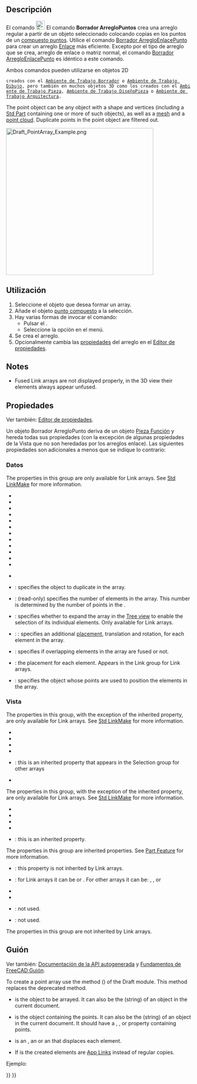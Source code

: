 <languages/>

<div class="mw-translate-fuzzy">
{{Docnav/es
|[[Draft_PathLinkArray/es|ArregloEnlaceRuta]]
|[[Draft_PointLinkArray/es|ArregloEnlacePunto]]
|[[Draft_Workbench/es|Borrador]]
|IconL=Draft_PathLinkArray.svg
|IconR=Draft_PointLinkArray.svg
|IconC=Workbench_Draft.svg
}}
</div>

<div class="mw-translate-fuzzy">
{{GuiCommand/es
|Name=Draft PointArray
|Name/es=Borrador ArregloPunto
|MenuLocation=Modificación → Herramientas de  Arreglo → Arreglo Punto
|Workbenches=[[Draft_Workbench/es|Borrador]], [[Arch_Workbench/es|Arquitectura]]
|Version=0.18
|SeeAlso=[[Draft_OrthoArray/es|Borrador OrthoArray]], [[Draft_PolarArray/es|Borrador ArregloPolar]], 
[[Draft_CircularArray/es|Borrador ArregloCircular]], [[Draft_PathArray/es|Borrador ArregloRuta]], [[Draft_PathLinkArray/es|Borrador ArregloEnlaceRuta]], [[Draft_PointLinkArray/es|Borrador ArregloEnlacePunto]]
}}
</div>

<span id="Description"></span>
==Descripción==

<div class="mw-translate-fuzzy">
El comando [[Image:Draft_PointArray.svg|24px]] El comando '''Borrador ArregloPuntos''' crea una arreglo regular a partir de un objeto seleccionado colocando copias en los puntos de un [[#Compuesto_puntos|compuesto puntos]]. Utilice el comando [[Draft_PointLinkArray/es|Borrador ArregloEnlacePunto]] para crear un arreglo [[App_Link/es|Enlace]] más eficiente. Excepto por el tipo de arreglo que se crea, arreglo de enlace o matriz normal, el comando [[Draft_PointLinkArray/es|Borrador ArregloEnlacePunto]] es idéntico a este comando.
</div>

<div class="mw-translate-fuzzy">
Ambos comandos pueden utilizarse en objetos 2D
 creados con el [[Draft_Workbench/es|Ambiente de Trabajo Borrador]] o [[Sketcher_Workbench/es|Ambiente de Trabajo Dibujo]], pero también en muchos objetos 3D como los creados con el [[Part_Workbench/es|Ambiente de Trabajo Pieza]], [[PartDesign_Workbench/es|Ambiente de Trabajo DiseñoPieza]] o [[Arch_Workbench/es|Ambiente de Trabajo Arquitectura]].
</div>

The point object can be any object with a shape and vertices (including a [[Std_Part|Std Part]] containing one or more of such objects), as well as a [[Mesh_Workbench|mesh]] and a [[Points_Workbench|point cloud]]. Duplicate points in the point object are filtered out.

[[Image:Draft_PointArray_Example.png|400px]]
{{Caption|Borrador ArregloPunto}}

<span id="Usage"></span>
==Utilización==

<div class="mw-translate-fuzzy">
# Seleccione el objeto que desea formar un array.
# Añade el objeto [[#Punto_compuesto|punto compuesto]] a la selección.
# Hay varias formas de invocar el comando:
#* Pulsar el {{Button|[[Image:Draft_PointArray.svg|16px]] [[Draft_PointArray/es|Borrador ArregloPunto]]}}.
#* Seleccione la opción {{MenuCommand|Modificación → Herramientas de arreglo →[[Image:Draft_PointArray.svg|16px]] Arreglo de puntos}} en el menú.
# Se crea el arreglo.
# Opcionalmente cambia las [[#Propiedades|propiedades]] del arreglo en el [[property_editor/es|Editor de propiedades]].
</div>

==Notes==

* Fused Link arrays are not displayed properly, in the 3D view their elements always appear unfused.

<span id="Properties"></span>
==Propiedades==

Ver también: [[property_editor/es|Editor de propiedades]].

Un objeto Borrador ArregloPunto deriva de un objeto [[Part_Feature/es|Pieza Función]] y hereda todas sus propiedades (con la excepción de algunas propiedades de la Vista que no son heredadas por los arreglos enlace). Las siguientes propiedades son adicionales a menos que se indique lo contrario:

<span id="Data"></span>
===Datos===

{{Properties_Title|Link}}

The properties in this group are only available for Link arrays. See [[Std_LinkMake#Properties|Std LinkMake]] for more information.

* {{PropertyData|Scale|Float}}
* {{PropertyData|Scale Vector|Vector|Hidden}}
* {{PropertyData|Scale List|VectorList}}
* {{PropertyData|Visibility List|BoolList|Hidden}}
* {{PropertyData|Placement List|PlacementList|Hidden}}
* {{PropertyData|Element List|LinkList|Hidden}}
* {{PropertyData|_ Link Touched|Bool|Hidden}}
* {{PropertyData|_ Child Cache|LinkList|Hidden}}
* {{PropertyData|_ Link Owner|Integer|Hidden}}
* {{PropertyData|Colored Elements|LinkSubHidden|Hidden}}
* {{PropertyData|Link Copy On Change|Enumeration}}
* {{PropertyData|Link Transform|Bool}}

{{Properties_Title|Draft}}

* {{PropertyData|Always Sync Placement|Bool}}

<div class="mw-translate-fuzzy">
{{TitleProperty|Objetos}}
</div>

* {{PropertyData|Base|Link}}: specifies the object to duplicate in the array.
* {{PropertyData|Count|Integer}}: (read-only) specifies the number of elements in the array. This number is determined by the number of points in the {{PropertyData|Point Object}}.
* {{PropertyData|Expand Array|Bool}}: specifies whether to expand the array in the [[Tree_view|Tree view]] to enable the selection of its individual elements. Only available for Link arrays.
* {{PropertyData|Extra Placement|Placement}}: : specifies an additional [[Placement|placement]], translation and rotation, for each element in the array.
* {{PropertyData|Fuse|Bool}}: specifies if overlapping elements in the array are fused or not. {{Version|1.0}}
* {{PropertyData|Placement List|PlacementList}}: the placement for each element. Appears in the Link group for Link arrays. {{Version|1.1}}
* {{PropertyData|Point Object|Link}}: specifies the object whose points are used to position the elements in the array.

<span id="View"></span>
===Vista===

<div class="mw-translate-fuzzy">
{{TitleProperty|Enlace}}
</div>

The properties in this group, with the exception of the inherited property, are only available for Link arrays. See [[Std_LinkMake#Properties|Std LinkMake]] for more information.

* {{PropertyView|Draw Style|Enumeration}}
* {{PropertyView|Line Width|FloatConstraint}}
* {{PropertyView|Override Material|Bool}}
* {{PropertyView|Point Size|FloatConstraint}}
* {{PropertyView|Selectable|Bool}}: this is an inherited property that appears in the Selection group for other arrays
* {{PropertyView|Shape Material|Material}}

{{Properties_Title|Base}}

The properties in this group, with the exception of the inherited property, are only available for Link arrays. See [[Std_LinkMake#Properties|Std LinkMake]] for more information.

* {{PropertyView|Child View Provider|PersistentObject|Hidden}}
* {{PropertyView|Material List|MaterialList|Hidden}}
* {{PropertyView|Override Color List|ColorList|Hidden}}
* {{PropertyView|Override Material List|BoolList|Hidden}}
* {{PropertyView|Proxy|PythonObject|Hidden}}: this is an inherited property.

{{Properties_Title|Display Options}}

The properties in this group are inherited properties. See [[Part_Feature#Properties|Part Feature]] for more information.

* {{PropertyView|Bounding Box|Bool}}: this property is not inherited by Link arrays.
* {{PropertyView|Display Mode|Enumeration}}: for Link arrays it can be {{value|Link}} or {{value|ChildView}}. For other arrays it can be: {{value|Flat Lines}}, {{value|Shaded}}, {{value|Wireframe}} or {{value|Points}}
* {{PropertyView|Show In Tree|Bool}}
* {{PropertyView|Visibility|Bool}}

<div class="mw-translate-fuzzy">
{{TitleProperty|Borrador}}
</div>

* {{PropertyView|Pattern|Enumeration}}: not used.
* {{PropertyView|Pattern Size|Float}}: not used.

{{Properties_Title|Object style}}

The properties in this group are not inherited by Link arrays.

<span id="Scripting"></span>
==Guión==

Ver también: [https://freecad.github.io/SourceDoc/ Documentación de la API autogenerada] y [[FreeCAD_Scripting_Basics/es|Fundamentos de FreeCAD Guión]].

To create a point array use the {{incode|make_point_array}} method ({{Version|0.19}}) of the Draft module. This method replaces the deprecated {{incode|makePointArray}} method.

{{Code|code=
point_array = make_point_array(base_object, point_object, extra=None, use_link=True)
}}

* {{incode|base_object}} is the object to be arrayed. It can also be the {{incode|Label}} (string) of an object in the current document.
* {{incode|point_object}} is the object containing the points. It can also be the {{incode|Label}} (string) of an object in the current document. It should have a {{incode|Geometry}}, {{incode|Links}}, or {{incode|Components}} property containing points.
* {{incode|extra}} is an {{incode|App.Placement}}, an {{incode|App.Vector}} or an {{incode|App.Rotation}} that displaces each element.
* If {{incode|use_link}} is {{incode|True}} the created elements are [[App_Link|App Links]] instead of regular copies.

Ejemplo:

{{Code|code=
import FreeCAD as App
import Draft

doc = App.newDocument()

polygon = Draft.make_polygon(3, radius=500.0)

p1 = Draft.make_point(App.Vector(1500, 0, 0))
p2 = Draft.make_point(App.Vector(2500, 0, 0))
p3 = Draft.make_point(App.Vector(2000, 1000, 0))

compound = doc.addObject("Part::Compound", "Compound")
compound.Links = [p1, p2, p3]

point_array = Draft.make_point_array(polygon, compound)
doc.recompute()
}}


<div class="mw-translate-fuzzy">
{{Docnav/es
|[[Draft_PathLinkArray/es|ArregloEnlaceRuta]]
|[[Draft_PointLinkArray/es|ArregloEnlacePunto]]
|[[Draft_Workbench/es|Borrador]]
|IconL=Draft_PathLinkArray.svg
|IconR=Draft_PointLinkArray.svg
|IconC=Workbench_Draft.svg
}}
</div>

{{Draft Tools navi{{#translation:}}}}
{{Userdocnavi{{#translation:}}}}